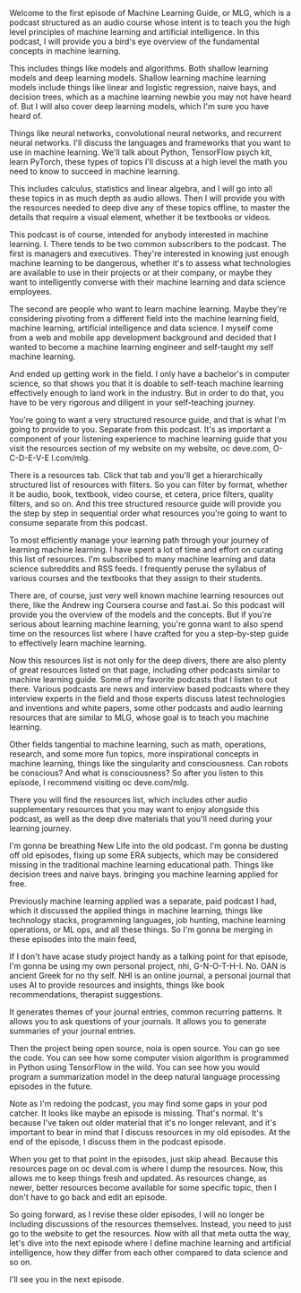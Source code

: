 Welcome to the first episode of Machine Learning Guide, or MLG, which is a podcast structured as an audio course whose intent is to teach you the high level principles of machine learning and artificial intelligence. In this podcast, I will provide you a bird's eye overview of the fundamental concepts in machine learning.

This includes things like models and algorithms. Both shallow learning models and deep learning models. Shallow learning machine learning models include things like linear and logistic regression, naive bays, and decision trees, which as a machine learning newbie you may not have heard of. But I will also cover deep learning models, which I'm sure you have heard of.

Things like neural networks, convolutional neural networks, and recurrent neural networks. I'll discuss the languages and frameworks that you want to use in machine learning. We'll talk about Python, TensorFlow psych kit, learn PyTorch, these types of topics I'll discuss at a high level the math you need to know to succeed in machine learning.

This includes calculus, statistics and linear algebra, and I will go into all these topics in as much depth as audio allows. Then I will provide you with the resources needed to deep dive any of these topics offline, to master the details that require a visual element, whether it be textbooks or videos.

This podcast is of course, intended for anybody interested in machine learning. I. There tends to be two common subscribers to the podcast. The first is managers and executives. They're interested in knowing just enough machine learning to be dangerous, whether it's to assess what technologies are available to use in their projects or at their company, or maybe they want to intelligently converse with their machine learning and data science employees.

The second are people who want to learn machine learning. Maybe they're considering pivoting from a different field into the machine learning field, machine learning, artificial intelligence and data science. I myself come from a web and mobile app development background and decided that I wanted to become a machine learning engineer and self-taught my self machine learning.

And ended up getting work in the field. I only have a bachelor's in computer science, so that shows you that it is doable to self-teach machine learning effectively enough to land work in the industry. But in order to do that, you have to be very rigorous and diligent in your self-teaching journey.

You're going to want a very structured resource guide, and that is what I'm going to provide to you. Separate from this podcast. It's as important a component of your listening experience to machine learning guide that you visit the resources section of my website on my website, oc deve.com, O-C-D-E-V-E l.com/mlg.

There is a resources tab. Click that tab and you'll get a hierarchically structured list of resources with filters. So you can filter by format, whether it be audio, book, textbook, video course, et cetera, price filters, quality filters, and so on. And this tree structured resource guide will provide you the step by step in sequential order what resources you're going to want to consume separate from this podcast.

To most efficiently manage your learning path through your journey of learning machine learning. I have spent a lot of time and effort on curating this list of resources. I'm subscribed to many machine learning and data science subreddits and RSS feeds. I frequently peruse the syllabus of various courses and the textbooks that they assign to their students.

There are, of course, just very well known machine learning resources out there, like the Andrew ing Coursera course and fast.ai. So this podcast will provide you the overview of the models and the concepts. But if you're serious about learning machine learning, you're gonna want to also spend time on the resources list where I have crafted for you a step-by-step guide to effectively learn machine learning.

Now this resources list is not only for the deep divers, there are also plenty of great resources listed on that page, including other podcasts similar to machine learning guide. Some of my favorite podcasts that I listen to out there. Various podcasts are news and interview based podcasts where they interview experts in the field and those experts discuss latest technologies and inventions and white papers, some other podcasts and audio learning resources that are similar to MLG, whose goal is to teach you machine learning.

Other fields tangential to machine learning, such as math, operations, research, and some more fun topics, more inspirational concepts in machine learning, things like the singularity and consciousness. Can robots be conscious? And what is consciousness? So after you listen to this episode, I recommend visiting oc deve.com/mlg.

There you will find the resources list, which includes other audio supplementary resources that you may want to enjoy alongside this podcast, as well as the deep dive materials that you'll need during your learning journey. 

I'm gonna be breathing New Life into the old podcast. I'm gonna be dusting off old episodes, fixing up some ERA subjects, which may be considered missing in the traditional machine learning educational path. Things like decision trees and naive bays. bringing you machine learning applied for free.

Previously machine learning applied was a separate, paid podcast I had, which it discussed the applied things in machine learning, things like technology stacks, programming languages, job hunting, machine learning operations, or ML ops, and all these things. So I'm gonna be merging in these episodes into the main feed, 

If I don't have acase study project handy as a talking point for that episode, I'm gonna be using my own personal project, nhi, G-N-O-T-H-I. No. OAN is ancient Greek for no thy self. NHI is an online journal, a personal journal that uses AI to provide resources and insights, things like book recommendations, therapist suggestions.

It generates themes of your journal entries, common recurring patterns. It allows you to ask questions of your journals. It allows you to generate summaries of your journal entries. 

Then the project being open source, noia is open source. You can go see the code. You can see how some computer vision algorithm is programmed in Python using TensorFlow in the wild. You can see how you would program a summarization model in the deep natural language processing episodes in the future.

Note as I'm redoing the podcast, you may find some gaps in your pod catcher. It looks like maybe an episode is missing. That's normal. It's because I've taken out older material that it's no longer relevant, and it's important to bear in mind that I discuss resources in my old episodes. At the end of the episode, I discuss them in the podcast episode.

When you get to that point in the episodes, just skip ahead. Because this resources page on oc deval.com is where I dump the resources. Now, this allows me to keep things fresh and updated. As resources change, as newer, better resources become available for some specific topic, then I don't have to go back and edit an episode.

So going forward, as I revise these older episodes, I will no longer be including discussions of the resources themselves. Instead, you need to just go to the website to get the resources. Now with all that meta outta the way, let's dive into the next episode where I define machine learning and artificial intelligence, how they differ from each other compared to data science and so on.

I'll see you in the next episode.